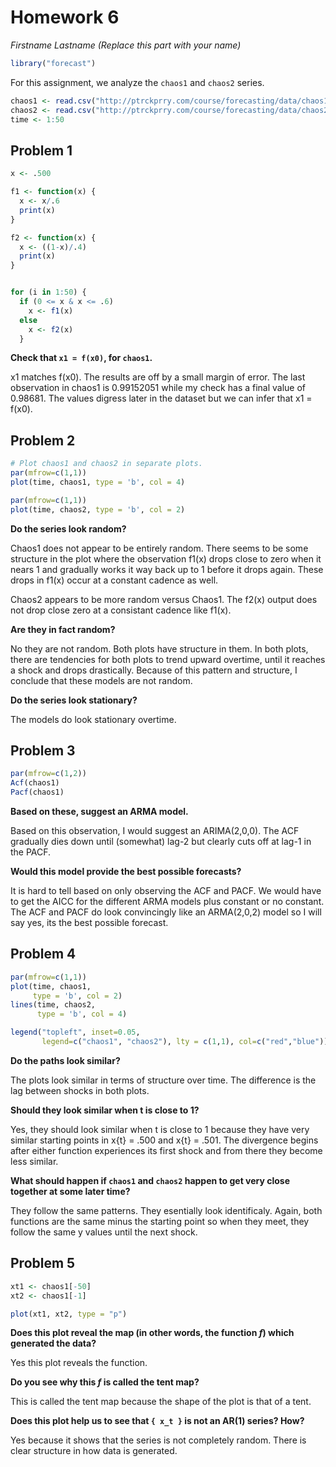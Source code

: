 Homework 6
==========
*Firstname Lastname (Replace this part with your name)*

```r
library("forecast")
```

For this assignment, we analyze the `chaos1` and `chaos2` series.

```r
chaos1 <- read.csv("http://ptrckprry.com/course/forecasting/data/chaos1.csv")$value
chaos2 <- read.csv("http://ptrckprry.com/course/forecasting/data/chaos2.csv")$value
time <- 1:50
```


Problem 1
---------

```r
x <- .500

f1 <- function(x) {
  x <- x/.6
  print(x)
}

f2 <- function(x) {
  x <- ((1-x)/.4)
  print(x)
}


for (i in 1:50) {
  if (0 <= x & x <= .6) 
    x <- f1(x)
  else 
    x <- f2(x)
  }


```

**Check that `x1 = f(x0)`, for `chaos1`.**

x1 matches f(x0).  The results are off by a small margin of error.  The last observation in chaos1 is 0.99152051 while my check has a final value of 0.98681.  The values digress later in the dataset but we can infer that x1 = f(x0).  


Problem 2
---------

```r
# Plot chaos1 and chaos2 in separate plots.
par(mfrow=c(1,1))
plot(time, chaos1, type = 'b', col = 4)

par(mfrow=c(1,1))
plot(time, chaos2, type = 'b', col = 2)
```

**Do the series look random?**

Chaos1 does not appear to be entirely random.  There seems to be some structure in the plot where the observation f1(x) drops close to zero when it nears 1 and gradually works it way back up to 1 before it drops again.  These drops in f1(x) occur at a constant cadence as well. 

Chaos2 appears to be more random versus Chaos1. The f2(x) output does not drop close zero at a consistant cadence like f1(x).

**Are they in fact random?**

No they are not random.  Both plots have structure in them.  In both plots, there are tendencies for both plots to trend upward overtime, until it reaches a shock and drops drastically. Because of this pattern and structure, I conclude that these models are not random.  

**Do the series look stationary?**

The models do look stationary overtime.  

Problem 3
---------

```r

par(mfrow=c(1,2))
Acf(chaos1)
Pacf(chaos1)

```

**Based on these, suggest an ARMA model.**

Based on this observation, I would suggest an ARIMA(2,0,0).  The ACF gradually dies down until (somewhat) lag-2 but clearly cuts off at lag-1 in the PACF.  

**Would this model provide the best possible forecasts?**

It is hard to tell based on only observing the ACF and PACF.  We would have to get the AICC for the different ARMA models plus constant or no constant.  The ACF and PACF do look convincingly like an ARMA(2,0,2) model so I will say yes, its the best possible forecast.    


Problem 4
---------

```r
par(mfrow=c(1,1))
plot(time, chaos1, 
     type = 'b', col = 2)
lines(time, chaos2, 
      type = 'b', col = 4)

legend("topleft", inset=0.05,
       legend=c("chaos1", "chaos2"), lty = c(1,1), col=c("red","blue"))
```

**Do the paths look similar?**

The plots look similar in terms of structure over time.  The difference is the lag between shocks in both plots.  

**Should they look similar when t is close to 1?**

Yes, they should look similar when t is close to 1 because they have very similar starting points in x{t} = .500 and x{t} = .501.  The divergence begins after either function experiences its first shock and from there they become less similar.  

**What should happen if `chaos1` and `chaos2` happen to get very close
together at some later time?**

They follow the same patterns.  They esentially look identificaly.  Again, both functions are the same minus the starting point so when they meet, they follow the same y values until the next shock.  


Problem 5
---------

```r

xt1 <- chaos1[-50]
xt2 <- chaos1[-1]

plot(xt1, xt2, type = "p")

```


**Does this plot reveal the map (in other words, the function *f*) which
generated the data?**  

Yes this plot reveals the function.  


**Do you see why this *f* is called the tent map?**

This is called the tent map because the shape of the plot is that of a tent.  

**Does this plot help us to see that `{ x_t }` is not an AR(1) series?  How?**

Yes because it shows that the series is not completely random.  There is clear structure in how data is generated.  

